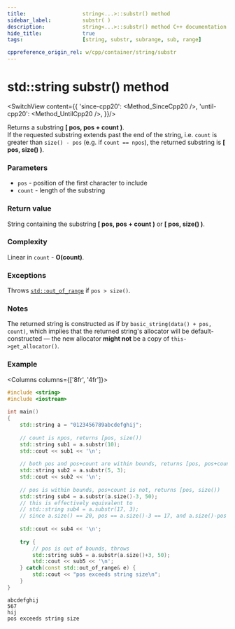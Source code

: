 ```yaml
---
title:					string<...>::substr() method
sidebar_label:			substr( )
description:			string<...>::substr() method C++ documentation
hide_title:				true
tags:					[string, substr, subrange, sub, range]

cppreference_origin_rel: w/cpp/container/string/substr
---
```



<!----------------- Codes ---------------------->

<!-- substr() -->

# std::string substr() method

<SwitchView content={{
	'since-cpp20': <Method_SinceCpp20 />,
	'until-cpp20': <Method_UntilCpp20 />,
}}/>

Returns a substring **[ pos, pos + count )**.  
If the requested substring extends past the end of the string, i.e. `count` is greater than `size() - pos` (e.g. if `count == npos`), the returned substring is **[ pos, size() )**.

### Parameters

 - `pos` - position of the first character to include
 - `count` - length of the substring

### Return value

String containing the substring **[ pos, pos + count )** or **[ pos, size() )**.

### Complexity

Linear in `count` - **O(count)**.

### Exceptions

Throws [`std::out_of_range`](#) if `pos > size()`.

### Notes

The returned string is constructed as if by `basic_string(data() + pos, count)`, which implies that the returned string's allocator will be default-constructed — the new allocator **might not** be a copy of `this->get_allocator()`.

### Example


<Columns columns={['8fr', '4fr']}>
<div>

```cpp
#include <string>
#include <iostream>
 
int main()
{
    std::string a = "0123456789abcdefghij";
 
    // count is npos, returns [pos, size())
    std::string sub1 = a.substr(10);
    std::cout << sub1 << '\n';
 
    // both pos and pos+count are within bounds, returns [pos, pos+count)
    std::string sub2 = a.substr(5, 3);
    std::cout << sub2 << '\n';
 
    // pos is within bounds, pos+count is not, returns [pos, size()) 
    std::string sub4 = a.substr(a.size()-3, 50);
    // this is effectively equivalent to
    // std::string sub4 = a.substr(17, 3);
    // since a.size() == 20, pos == a.size()-3 == 17, and a.size()-pos == 3
 
    std::cout << sub4 << '\n';
 
    try {
        // pos is out of bounds, throws
        std::string sub5 = a.substr(a.size()+3, 50);
        std::cout << sub5 << '\n';
    } catch(const std::out_of_range& e) {
        std::cout << "pos exceeds string size\n";
    }
}
```

</div>
<div>

```plaintext title="Output"
abcdefghij
567
hij
pos exceeds string size
```

</div>
</Columns>
